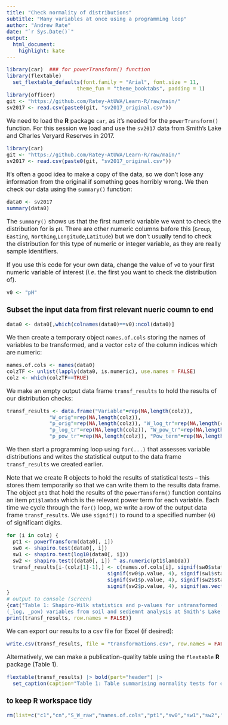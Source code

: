 ```yaml
---
title: "Check normality of distributions"
subtitle: "Many variables at once using a programming loop"
author: "Andrew Rate"
date: "`r Sys.Date()`"
output: 
  html_document:
    highlight: kate
---
```


<style type="text/css">
  body{
  font-size: 12pt;
}
</style>

```r
library(car)  ### for powerTransform() function
library(flextable)
  set_flextable_defaults(font.family = "Arial", font.size = 11, 
                       theme_fun = "theme_booktabs", padding = 1)
library(officer)
git <- "https://github.com/Ratey-AtUWA/Learn-R/raw/main/"
sv2017 <- read.csv(paste0(git, "sv2017_original.csv"))
```

We need to load the **R** package `car`, as it's needed for the `powerTransform()`
function. For this session we load and use the `sv2017` data from Smith's Lake
and Charles Veryard Reserves in 2017.

```r
library(car)
git <- "https://github.com/Ratey-AtUWA/Learn-R/raw/main/"
sv2017 <- read.csv(paste0(git, "sv2017_original.csv"))
```

It's often a good idea to make a copy of the data, so we don't lose any
information from the original if something goes horribly wrong. We then check 
our data using the `summary()` function:

```r
data0 <- sv2017
summary(data0)
```

The `summary()` shows us that the first numeric variable we want to check the 
distribution for is `pH`. There are other numeric columns before this (`Group`, 
`Easting`, `Northing`,`Longitude`,`Latitude`) but we don't usually tend to check
the distribution for this type of numeric or integer variable, as they are
really sample identifiers.

If you use this code for your own data, change the value of `v0` to your first
numeric variable of interest (*i.e*. the first you want to check the 
distribution of).

```r
v0 <- "pH"
```

### Subset the input data from first relevant nueric coumn to end
```r
data0 <- data0[,which(colnames(data0)==v0):ncol(data0)]
```

We then create a temporary object `names.of.cols` storing the names of variables 
to be transformed, and a vector `colz` of the column indices which are numeric:

```r
names.of.cols <- names(data0)
colzTF <- unlist(lapply(data0, is.numeric), use.names = FALSE)
colz <- which(colzTF==TRUE)
```

We make an empty output data frame `transf_results` to hold the results of our
distribution checks:

```r
transf_results <- data.frame("Variable"=rep(NA,length(colz)),
              "W_orig"=rep(NA,length(colz)),
              "p_orig"=rep(NA,length(colz)), "W_log_tr"=rep(NA,length(colz)),
              "p_log_tr"=rep(NA,length(colz)), "W_pow_tr"=rep(NA,length(colz)),
              "p_pow_tr"=rep(NA,length(colz)), "Pow_term"=rep(NA,length(colz)))
```

We then start a programming loop using `for(...)` that assesses variable
distributions and writes the statistical output to the data frame
`transf_results` we created earlier.

Note that we create R objects to hold the results of statistical tests &ndash; 
this stores them temporarily so that we can write them to the results data frame.
<br />
The object `pt1` that hold the results of the `powerTansform()` function 
contains an item `pt1$lambda` which is the relevant power term for each
variable. Each time we cycle through the `for()` loop, we write a row of the
output data frame `transf_results`. We use `signif()` to round to a specified
number (`4`) of significant digits.

```r
for (i in colz) {
  pt1 <- powerTransform(data0[, i])
  sw0 <- shapiro.test(data0[, i])
  sw1 <- shapiro.test(log10(data0[, i]))
  sw2 <- shapiro.test((data0[, i]) ^ as.numeric(pt1$lambda))
  transf_results[i-(colz[1]-1),] <- c(names.of.cols[i], signif(sw0$statistic, 4),
                                 signif(sw0$p.value, 4), signif(sw1$statistic, 4),
                                 signif(sw1$p.value, 4), signif(sw2$statistic, 4),
                                 signif(sw2$p.value, 4), signif(as.vector(pt1$lambda), 4))
}
# output to console (screen)
{cat("Table 1: Shapiro-Wilk statistics and p-values for untransformed (_orig) and transformed
(_log, _pow) variables from soil and sediemnt analysis at Smith's Lake Reserve.\n\n")
print(transf_results, row.names = FALSE)}
```

We can export our results to a csv file for Excel (if desired):
```r
write.csv(transf_results, file = "transformations.csv", row.names = FALSE)
```

Alternatively, we can make a publication-quality table using the `flextable`
**R** package (Table 1).

```r
flextable(transf_results) |> bold(part="header") |>
  set_caption(caption="Table 1: Table summarising normality tests for distributions of variables when untransformed, log10-transformed, or power-transformed. [W_orig = Shapiro-Wilk statistic (W) for the untransfomed variable; p_orig = Shapiro-Wilk p-value for the untransfomed variable; W_log_tr = W for log10-transformed; p_log_tr = p-value for log10-transformed; W_pow_tr = W for power-transformed; p_pow_tr = p-value for power-transformed; Pow_term = exponent for power transformation.]", align_with_table=F, fp_p=fp_par(text.align = "left", padding.bottom = 6))
```

### to keep R workspace tidy
```r
rm(list=c("c1","cn","S_W_raw","names.of.cols","pt1","sw0","sw1","sw2","i"))
```

<p>&nbsp;</p>
